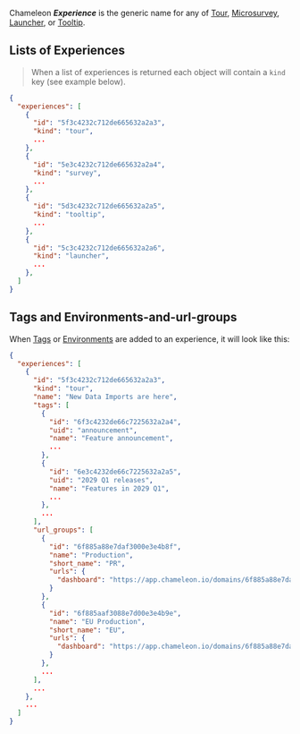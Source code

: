 Chameleon **_Experience_** is the generic name for any of [Tour](/api/tours), [Microsurvey](/api/surveys), [Launcher](/api/launchers), or [Tooltip](/api/tooltips).


## Lists of Experiences
> When a list of experiences is returned each object will contain a `kind` key (see example below).


```json
{
  "experiences": [
    {
      "id": "5f3c4232c712de665632a2a3",
      "kind": "tour",
      ...
    },
    {
      "id": "5e3c4232c712de665632a2a4",
      "kind": "survey",
      ...
    },
    {
      "id": "5d3c4232c712de665632a2a5",
      "kind": "tooltip",
      ...
    },
    {
      "id": "5c3c4232c712de665632a2a6",
      "kind": "launcher",
      ...
    },
  ]
}
```


## Tags and Environments-and-url-groups

When [Tags](apis/tags.md) or [Environments](apis/urls.md) are added to an experience, it will look like this:

```json
{
  "experiences": [
    {
      "id": "5f3c4232c712de665632a2a3",
      "kind": "tour",
      "name": "New Data Imports are here",
      "tags": [
        {
          "id": "6f3c4232de66c7225632a2a4",
          "uid": "announcement",
          "name": "Feature announcement",
          ...
        },
        {
          "id": "6e3c4232de66c7225632a2a5",
          "uid": "2029 Q1 releases",
          "name": "Features in 2029 Q1",
          ...
        },
        ...
      ],
      "url_groups": [
        {
          "id": "6f885a88e7daf3000e3e4b8f",
          "name": "Production",
          "short_name": "PR",
          "urls": {
            "dashboard": "https://app.chameleon.io/domains/6f885a88e7daf3000e3e4b8f"
          }
        },
        {
          "id": "6f885aaf3088e7d00e3e4b9e",
          "name": "EU Production",
          "short_name": "EU",
          "urls": {
            "dashboard": "https://app.chameleon.io/domains/6f885a88e7daf3000e3e4b9e"
          }
        },
        ...
      ],
      ...
    },
    ...
  ]
}
```
